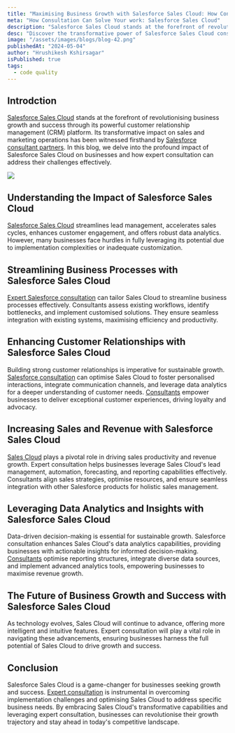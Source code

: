 ```yaml
---
title: "Maximising Business Growth with Salesforce Sales Cloud: How Consultation Can Solve Your Challenges"
meta: "How Consultation Can Solve Your work: Salesforce Sales Cloud"
description: "Salesforce Sales Cloud stands at the forefront of revolutionising business growth and success through its powerful customer relationship management (CRM) platform. Its transformative impact on sales and marketing operations has been witnessed firsthand by Salesforce consultant partners."
desc: "Discover the transformative power of Salesforce Sales Cloud consultant in overcoming your business challenges."
image: "/assets/images/blogs/blog-42.png"
publishedAt: "2024-05-04"
author: "Hrushikesh Kshirsagar"
isPublished: true
tags:
  - code quality
---
```


## Introdction

[Salesforce Sales Cloud](https://www.salesforce.com/in/) stands at the forefront of revolutionising business growth and success through its powerful customer relationship management (CRM) platform. Its transformative impact on sales and marketing operations has been witnessed firsthand by [Salesforce consultant partners](https://cloudprism.in/salesforce-consultation). In this blog, we delve into the profound impact of Salesforce Sales Cloud on businesses and how expert consultation can address their challenges effectively.

<Image src="/assets/images/blogs/blog-43.png" />

## Understanding the Impact of Salesforce Sales Cloud

[Salesforce Sales Cloud](https://www.salesforce.com/in/products/sales/) streamlines lead management, accelerates sales cycles, enhances customer engagement, and offers robust data analytics. However, many businesses face hurdles in fully leveraging its potential due to implementation complexities or inadequate customization.

## Streamlining Business Processes with Salesforce Sales Cloud

[Expert Salesforce consultation](https://cloudprism.in/salesforce-consultation) can tailor Sales Cloud to streamline business processes effectively. Consultants assess existing workflows, identify bottlenecks, and implement customised solutions. They ensure seamless integration with existing systems, maximising efficiency and productivity.

## Enhancing Customer Relationships with Salesforce Sales Cloud

Building strong customer relationships is imperative for sustainable growth. [Salesforce consultation](https://cloudprism.in/salesforce-consultation) can optimise Sales Cloud to foster personalised interactions, integrate communication channels, and leverage data analytics for a deeper understanding of customer needs. [Consultants](https://cloudprism.in/salesforce-consultation) empower businesses to deliver exceptional customer experiences, driving loyalty and advocacy.

## Increasing Sales and Revenue with Salesforce Sales Cloud

[Sales Cloud](https://www.salesforce.com/in/products/sales/) plays a pivotal role in driving sales productivity and revenue growth. Expert consultation helps businesses leverage Sales Cloud's lead management, automation, forecasting, and reporting capabilities effectively. Consultants align sales strategies, optimise resources, and ensure seamless integration with other Salesforce products for holistic sales management.

## Leveraging Data Analytics and Insights with Salesforce Sales Cloud

Data-driven decision-making is essential for sustainable growth. Salesforce consultation enhances Sales Cloud's data analytics capabilities, providing businesses with actionable insights for informed decision-making. [Consultants](https://cloudprism.in/salesforce-consultation) optimise reporting structures, integrate diverse data sources, and implement advanced analytics tools, empowering businesses to maximise revenue growth.

## The Future of Business Growth and Success with Salesforce Sales Cloud

As technology evolves, Sales Cloud will continue to advance, offering more intelligent and intuitive features. Expert consultation will play a vital role in navigating these advancements, ensuring businesses harness the full potential of Sales Cloud to drive growth and success.

## Conclusion

Salesforce Sales Cloud is a game-changer for businesses seeking growth and success. [Expert consultation](https://cloudprism.in/salesforce-consultation) is instrumental in overcoming implementation challenges and optimising Sales Cloud to address specific business needs. By embracing Sales Cloud's transformative capabilities and leveraging expert consultation, businesses can revolutionise their growth trajectory and stay ahead in today's competitive landscape.
